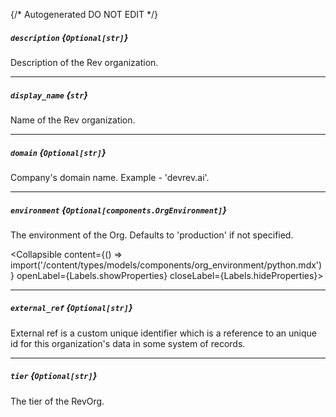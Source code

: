 {/* Autogenerated DO NOT EDIT  */}

##### `description` *{`Optional[str]`}*
Description of the Rev organization.

---
##### `display_name` *{`str`}*
Name of the Rev organization.

---
##### `domain` *{`Optional[str]`}*
Company's domain name. Example \- 'devrev.ai'.

---
##### `environment` *{`Optional[components.OrgEnvironment]`}*
The environment of the Org. Defaults to 'production' if not specified.

<Collapsible content={() => import('/content/types/models/components/org_environment/python.mdx')} openLabel={Labels.showProperties} closeLabel={Labels.hideProperties}>
</Collapsible>

---
##### `external_ref` *{`Optional[str]`}*
External ref is a custom unique identifier which is a reference to
an unique id for this organization's data in some system of
records.


---
##### `tier` *{`Optional[str]`}*
The tier of the RevOrg.


